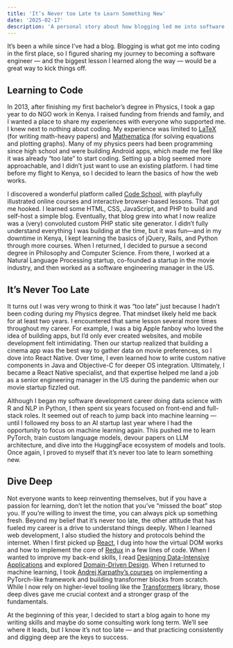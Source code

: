 ```yaml
---
title: 'It’s Never too Late to Learn Something New'
date: '2025-02-17'
description: 'A personal story about how blogging led me into software engineering, and why it’s never too late to learn new skills - from web development to machine learning.'
---
```


It’s been a while since I’ve had a blog. Blogging is what got me into coding in the first place, so I figured sharing my journey to becoming a software engineer — and the biggest lesson I learned along the way — would be a great way to kick things off.

## Learning to Code

In 2013, after finishing my first bachelor’s degree in Physics, I took a gap year to do NGO work in Kenya. I raised funding from friends and family, and I wanted a place to share my experiences with everyone who supported me. I knew next to nothing about coding. My experience was limited to [LaTeX](https://www.latex-project.org) (for writing math-heavy papers) and [Mathematica](https://www.wolfram.com/mathematica/index.php.en) (for solving equations and plotting graphs). Many of my physics peers had been programming since high school and were building Android apps, which made me feel like it was already “too late” to start coding. Setting up a blog seemed more approachable, and I didn’t just want to use an existing platform. I had time before my flight to Kenya, so I decided to learn the basics of how the web works.

I discovered a wonderful platform called [Code School](https://www.jasonvanlue.com/portfolio/code-school?utm_source=chatgpt.com), with playfully illustrated online courses and interactive browser-based lessons. That got me hooked. I learned some HTML, CSS, JavaScript, and PHP to build and self-host a simple blog. Eventually, that blog grew into what I now realize was a (very) convoluted custom PHP static site generator. I didn’t fully understand everything I was building at the time, but it was fun—and in my downtime in Kenya, I kept learning the basics of jQuery, Rails, and Python through more courses. When I returned, I decided to pursue a second degree in Philosophy and Computer Science. From there, I worked at a Natural Language Processing startup, co-founded a startup in the movie industry, and then worked as a software engineering manager in the US.

## It’s Never Too Late

It turns out I was very wrong to think it was “too late” just because I hadn’t been coding during my Physics degree. That mindset likely held me back for at least two years. I encountered that same lesson several more times throughout my career. For example, I was a big Apple fanboy who loved the idea of building apps, but I’d only ever created websites, and mobile development felt intimidating. Then our startup realized that building a cinema app was the best way to gather data on movie preferences, so I dove into React Native. Over time, I even learned how to write custom native components in Java and Objective-C for deeper OS integration. Ultimately, I became a React Native specialist, and that expertise helped me land a job as a senior engineering manager in the US during the pandemic when our movie startup fizzled out.

Although I began my software development career doing data science with R and NLP in Python, I then spent six years focused on front-end and full-stack roles. It seemed out of reach to jump back into machine learning — until I followed my boss to an AI startup last year where I had the opportunity to focus on machine learning again. This pushed me to learn PyTorch, train custom language models, devour papers on LLM architecture, and dive into the HuggingFace ecosystem of models and tools. Once again, I proved to myself that it’s never too late to learn something new.

## Dive Deep

Not everyone wants to keep reinventing themselves, but if you have a passion for learning, don’t let the notion that you’ve “missed the boat” stop you. If you’re willing to invest the time, you can always pick up something fresh. Beyond my belief that it’s never too late, the other attitude that has fueled my career is a drive to understand things deeply. When I learned web development, I also studied the history and protocols behind the internet. When I first picked up [React](https://react.dev), I dug into how the virtual DOM works and how to implement the core of [Redux](https://redux.js.org) in a few lines of code. When I wanted to improve my back-end skills, I read [Designing Data-Intensive Applications](https://dataintensive.net) and explored [Domain-Driven Design](https://www.oreilly.com/library/view/learning-domain-driven-design/9781098100124/). When I returned to machine learning, I took [Andrej Karpathy’s courses](https://karpathy.ai/zero-to-hero.html) on implementing a PyTorch-like framework and building transformer blocks from scratch. While I now rely on higher-level tooling like the [Transformers](https://huggingface.co/docs/transformers/index) library, those deep dives gave me crucial context and a stronger grasp of the fundamentals.

At the beginning of this year, I decided to start a blog again to hone my writing skills and maybe do some consulting work long term. We’ll see where it leads, but I know it’s not too late — and that practicing consistently and digging deep are the keys to success.
